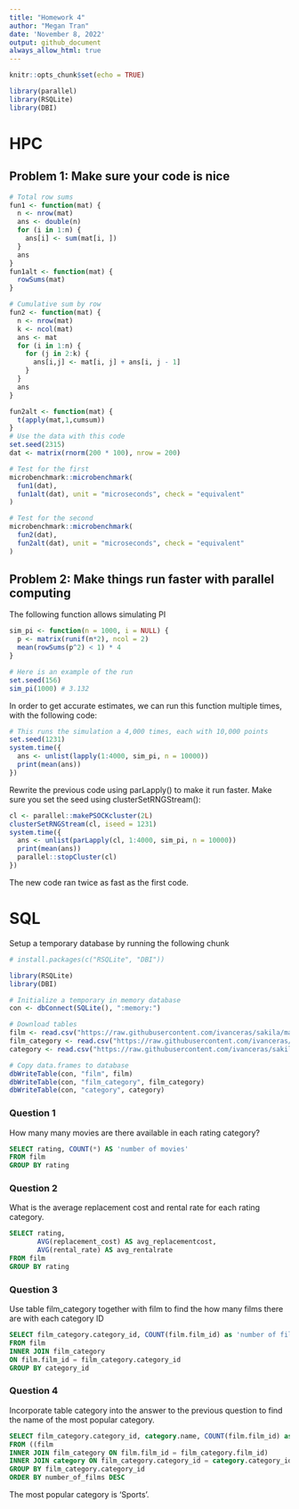 ```yaml
---
title: "Homework 4"
author: "Megan Tran"
date: 'November 8, 2022'
output: github_document
always_allow_html: true
---
```


```r
knitr::opts_chunk$set(echo = TRUE)
```

```r
library(parallel)
library(RSQLite)
library(DBI)
```

# HPC
## Problem 1: Make sure your code is nice

```r
# Total row sums
fun1 <- function(mat) {
  n <- nrow(mat)
  ans <- double(n) 
  for (i in 1:n) {
    ans[i] <- sum(mat[i, ])
  }
  ans
}
fun1alt <- function(mat) {
  rowSums(mat)
}

# Cumulative sum by row
fun2 <- function(mat) {
  n <- nrow(mat)
  k <- ncol(mat)
  ans <- mat
  for (i in 1:n) {
    for (j in 2:k) {
      ans[i,j] <- mat[i, j] + ans[i, j - 1]
    }
  }
  ans
}

fun2alt <- function(mat) {
  t(apply(mat,1,cumsum))
}
# Use the data with this code
set.seed(2315)
dat <- matrix(rnorm(200 * 100), nrow = 200)

# Test for the first
microbenchmark::microbenchmark(
  fun1(dat),
  fun1alt(dat), unit = "microseconds", check = "equivalent"
)

# Test for the second
microbenchmark::microbenchmark(
  fun2(dat),
  fun2alt(dat), unit = "microseconds", check = "equivalent"
)
```


## Problem 2: Make things run faster with parallel computing
The following function allows simulating PI

```r
sim_pi <- function(n = 1000, i = NULL) {
  p <- matrix(runif(n*2), ncol = 2)
  mean(rowSums(p^2) < 1) * 4
}

# Here is an example of the run
set.seed(156)
sim_pi(1000) # 3.132
``` 

In order to get accurate estimates, we can run this function multiple times, with the following code:

```r
# This runs the simulation a 4,000 times, each with 10,000 points
set.seed(1231)
system.time({
  ans <- unlist(lapply(1:4000, sim_pi, n = 10000))
  print(mean(ans))
})
```

Rewrite the previous code using parLapply() to make it run faster. Make sure you set the seed using clusterSetRNGStream():

```r
cl <- parallel::makePSOCKcluster(2L)
clusterSetRNGStream(cl, iseed = 1231)
system.time({
  ans <- unlist(parLapply(cl, 1:4000, sim_pi, n = 10000))
  print(mean(ans))
  parallel::stopCluster(cl)
})
```

The new code ran twice as fast as the first code. 



# SQL
Setup a temporary database by running the following chunk


```r
# install.packages(c("RSQLite", "DBI"))

library(RSQLite)
library(DBI)

# Initialize a temporary in memory database
con <- dbConnect(SQLite(), ":memory:")

# Download tables
film <- read.csv("https://raw.githubusercontent.com/ivanceras/sakila/master/csv-sakila-db/film.csv")
film_category <- read.csv("https://raw.githubusercontent.com/ivanceras/sakila/master/csv-sakila-db/film_category.csv")
category <- read.csv("https://raw.githubusercontent.com/ivanceras/sakila/master/csv-sakila-db/category.csv")

# Copy data.frames to database
dbWriteTable(con, "film", film)
dbWriteTable(con, "film_category", film_category)
dbWriteTable(con, "category", category)
```

### Question 1
How many many movies are there available in each rating category?

```sql
SELECT rating, COUNT(*) AS 'number of movies'
FROM film
GROUP BY rating
```

### Question 2
What is the average replacement cost and rental rate for each rating category.

```sql
SELECT rating,
       AVG(replacement_cost) AS avg_replacementcost,
       AVG(rental_rate) AS avg_rentalrate
FROM film
GROUP BY rating
```


### Question 3
Use table film_category together with film to find the how many films there are with each category ID

```sql
SELECT film_category.category_id, COUNT(film.film_id) as 'number of films'
FROM film
INNER JOIN film_category
ON film.film_id = film_category.category_id
GROUP BY category_id
```


### Question 4
Incorporate table category into the answer to the previous question to find the name of the most popular category.

```sql
SELECT film_category.category_id, category.name, COUNT(film.film_id) as number_of_films
FROM ((film 
INNER JOIN film_category ON film.film_id = film_category.film_id)
INNER JOIN category ON film_category.category_id = category.category_id)
GROUP BY film_category.category_id 
ORDER BY number_of_films DESC
```
The most popular category is 'Sports'.

